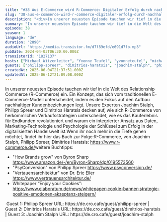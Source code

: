 ```yaml
---
title: "#38 Aus E-Commerce wird R-Commerce: Digitaler Erfolg durch nachhaltige Kundenbeziehungen - mit Joachim Stalph, Philipp Spreer und Dimitrios Haratsis"
slug: "38-aus-e-commerce-wird-r-commerce-digitaler-erfolg-durch-nachhaltige-kundenbeziehungen-mit-joachim-stalph-philipp-spreer-und-dimitrios-haratsis"
description: "<div>In unserer neuesten Episode tauchen wir tief in die Welt des Relationship Commerce (R-Commerce) ein. Ein Konzept, das sich vom traditionellen E-Commerce-Modell unterscheidet, indem es den Fokus auf den Aufbau nachhaltiger Kundenbeziehungen legt. Unsere Experten Joachim Stalph, Philipp Spreer und Dimitrios Haratsis decken auf, wie sich R-Commerce von herkömmlichen Verkaufsstrategien unterscheidet, wie es das Kauferlebnis für Endkunden revolutioniert und warum ein integrierter Ansatz aus Daten, Marketing-Technologie und Psychologie der Schlüssel zum Erfolg in der digitalisierten Handelswelt ist.Wenn ihr noch mehr in die Tiefe gehen möchtet, findet ihr hier das Buch zur Folge:R-Commerce, von Joachim Stalph, Philipp Spreer, Dimitrios Haratsis: <a href=\"https://www.r-commerce.de/\">https://www.r-commerce.de/</a>weitere Buchtipps:</div><ul><li>\"How Brands grow\" von Byron Sharp <a href=\"https://www.amazon.de/-/en/Byron-Sharp/dp/0195573560\">https://www.amazon.de/-/en/Byron-Sharp/dp/0195573560</a></li><li>\"PsyConversion\" von Philipp Spreer <a href=\"https://www.psyconversion.de/\">https://www.psyconversion.de/</a></li><li>\"Vertauensarchitektur\" von Dr. Eric Eller <a href=\"https://www.vertrauensarchitektur.de/\">https://www.vertrauensarchitektur.de/</a></li><li>Whitepaper “Enjoy your Cookies”: <a href=\"https://www.elaboratum.de/news/whitepaper-cookie-banner-strategie-positive-emotionen-akzeptanz-steigern/\">https://www.elaboratum.de/news/whitepaper-cookie-banner-strategie-positive-emotionen-akzeptanz-steigern/</a></li></ul><div>&nbsp;Guest 1: Philipp Spreer URL: https://de.cro.cafe/guest/philipp-spreer | Guest 2: Dimitrios Haratsis URL: https://de.cro.cafe/guest/dimitrios-haratsis | Guest 3: Joachim Stalph URL: https://de.cro.cafe/guest/joachim-stalph&nbsp;</div>"
summary: "In unserer neuesten Episode tauchen wir tief in die Welt des Relationship Commerce (R-Commerce) ein. Ein Konzept, das sich vom traditionellen E-Commerce-Modell unterscheidet, indem es den Fokus auf den Aufbau nachhaltiger Kundenbeziehungen legt. Unsere Experten Joachim Stalph, Philipp Spreer und Dimitrios Haratsis decken auf, wie sich R-Commerce von herkömmlichen Verkaufsstrategien unterscheidet, wie es das Kauferlebnis für Endkunden revolutioniert und warum ein integrierter Ansatz aus Daten, Marketing-Technologie und Psychologie der Schlüssel zum Erfolg in der digitalisierten Handelswelt ist.Wenn ihr noch mehr in die Tiefe gehen möchtet, findet ihr hier das Buch zur Folge:R-Commerce, von Joachim Stalph, Philipp Spreer, Dimitrios Haratsis: https://www.r-commerce.de/weitere Buchtipps:\"How Brands grow\" von Byron Sharp https://www.amazon.de/-/en/Byron-Sharp/dp/0195573560\"PsyConversion\" von Philipp Spreer https://www.psyconversion.de/\"Vertauensarchitektur\" von Dr. Eric Eller https://www.vertrauensarchitektur.de/Whitepaper “Enjoy your Cookies”: https://www.elaboratum.de/news/whitepaper-cookie-banner-strategie-positive-emotionen-akzeptanz-steigern/ Guest 1: Philipp Spreer URL: https://de.cro.cafe/guest/philipp-spreer | Guest 2: Dimitrios Haratsis URL: https://de.cro.cafe/guest/dimitrios-haratsis | Guest 3: Joachim Stalph URL: https://de.cro.cafe/guest/joachim-stalph "
episode: 38
season: 1
language: "de"
duration: "2890"
audioUrl: "https://media.transistor.fm/d7f89efd/e691d7fb.mp3"
pubDate: 2024-04-03T06:30:00.000Z
transistorId: "1827137"
hosts: ["Michael Witzenleiter", "Yvonne Teufel", "yvonneteufel", "michaelwitzenleiter"]
guests: ["philipp-spreer", "dimitrios-haratsis", "joachim-stalph", "philipp-spreer", "dimitrios-haratsis", "joachim-stalph"]
createdAt: 2025-06-04T21:37:51.000Z
updatedAt: 2025-06-12T21:09:08.000Z
---
```


In unserer neuesten Episode tauchen wir tief in die Welt des Relationship Commerce (R-Commerce) ein. Ein Konzept, das sich vom traditionellen E-Commerce-Modell unterscheidet, indem es den Fokus auf den Aufbau nachhaltiger Kundenbeziehungen legt. Unsere Experten Joachim Stalph, Philipp Spreer und Dimitrios Haratsis decken auf, wie sich R-Commerce von herkömmlichen Verkaufsstrategien unterscheidet, wie es das Kauferlebnis für Endkunden revolutioniert und warum ein integrierter Ansatz aus Daten, Marketing-Technologie und Psychologie der Schlüssel zum Erfolg in der digitalisierten Handelswelt ist.Wenn ihr noch mehr in die Tiefe gehen möchtet, findet ihr hier das Buch zur Folge:R-Commerce, von Joachim Stalph, Philipp Spreer, Dimitrios Haratsis: <a href="https://www.r-commerce.de/">https://www.r-commerce.de/</a>weitere Buchtipps:
<ul><li>"How Brands grow" von Byron Sharp <a href="https://www.amazon.de/-/en/Byron-Sharp/dp/0195573560">https://www.amazon.de/-/en/Byron-Sharp/dp/0195573560</a></li><li>"PsyConversion" von Philipp Spreer <a href="https://www.psyconversion.de/">https://www.psyconversion.de/</a></li><li>"Vertauensarchitektur" von Dr. Eric Eller <a href="https://www.vertrauensarchitektur.de/">https://www.vertrauensarchitektur.de/</a></li><li>Whitepaper “Enjoy your Cookies”: <a href="https://www.elaboratum.de/news/whitepaper-cookie-banner-strategie-positive-emotionen-akzeptanz-steigern/">https://www.elaboratum.de/news/whitepaper-cookie-banner-strategie-positive-emotionen-akzeptanz-steigern/</a></li></ul>&nbsp;Guest 1: Philipp Spreer URL: https://de.cro.cafe/guest/philipp-spreer | Guest 2: Dimitrios Haratsis URL: https://de.cro.cafe/guest/dimitrios-haratsis | Guest 3: Joachim Stalph URL: https://de.cro.cafe/guest/joachim-stalph&nbsp;
